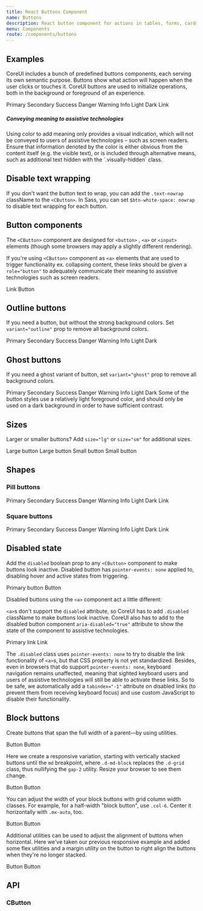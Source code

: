 ```yaml
---
title: React Buttons Component
name: Buttons
description: React button component for actions in tables, forms, cards, and more. CoreUI for React.js provides various styles, states, and size. Ready to use and easy to customize.
menu: Components
route: /components/buttons
---
```



## Examples

CoreUI includes a bunch of predefined buttons components, each serving its own semantic purpose. Buttons show what action will happen when the user clicks or touches it. CoreUI buttons are used to initialize operations, both in the background or foreground of an experience.

<Playground>
  <CButton color="primary" disabled>Primary</CButton>
  <CButton color="secondary">Secondary</CButton>
  <CButton color="success">Success</CButton>
  <CButton color="danger">Danger</CButton>
  <CButton color="warning">Warning</CButton>
  <CButton color="info">Info</CButton>
  <CButton color="light">Light</CButton>
  <CButton color="dark">Dark</CButton>
  <CButton color="link">Link</CButton>
</Playground>

<CCallout color="info">
  <h5>Conveying meaning to assistive technologies</h5>
  <p>
    Using color to add meaning only provides a visual indication, which will not be conveyed to users of assistive technologies – such as screen readers. Ensure that information denoted by the color is either obvious from the content itself (e.g. the visible text), or is included through alternative means, such as additional text hidden with the `.visually-hidden` class.
  </p>
</CCallout>

## Disable text wrapping

If you don't want the button text to wrap, you can add the `.text-nowrap` className to the `<CButton>`. In Sass, you can set `$btn-white-space: nowrap` to disable text wrapping for each button.

## Button components

The `<CButton>` component are designed for `<button>` ,  `<a>`  or  `<input>` elements (though some browsers may apply a slightly different rendering).

If you're using `<CButton>` component as `<a>` elements that are used to trigger functionality ex. collapsing content, these links should be given a `role="button"` to adequately communicate their meaning to assistive technologies such as screen readers.

<Playground>
  <CButton component="a" color="primary" href="#" role="button">Link</CButton>
  <CButton type="submit" color="primary">Button</CButton>
  <CButton component="input" type="button" color="primary" value="Input"/>
  <CButton component="input" type="submit" color="primary" value="Submit"/>
  <CButton component="input" type="reset" color="primary" value="Reset"/>
</Playground>

## Outline buttons

If you need a button, but without the strong background colors. Set `variant="outline"` prop to remove all background colors.

<Playground>
  <CButton color="primary" variant="outline">Primary</CButton>
  <CButton color="secondary" variant="outline">Secondary</CButton>
  <CButton color="success" variant="outline">Success</CButton>
  <CButton color="danger" variant="outline">Danger</CButton>
  <CButton color="warning" variant="outline">Warning</CButton>
  <CButton color="info" variant="outline">Info</CButton>
  <CButton color="light" variant="outline">Light</CButton>
  <CButton color="dark" variant="outline">Dark</CButton>
</Playground>

## Ghost buttons

If you need a ghost variant of button, set `variant="ghost"` prop to remove all background colors.

<Playground>
  <CButton color="primary" variant="ghost">Primary</CButton>
  <CButton color="secondary" variant="ghost">Secondary</CButton>
  <CButton color="success" variant="ghost">Success</CButton>
  <CButton color="danger" variant="ghost">Danger</CButton>
  <CButton color="warning" variant="ghost">Warning</CButton>
  <CButton color="info" variant="ghost">Info</CButton>
  <CButton color="light" variant="ghost">Light</CButton>
  <CButton color="dark" variant="ghost">Dark</CButton>
</Playground>

<CCallout color="info">
  Some of the button styles use a relatively light foreground color, and should only be used on a dark background in order to have sufficient contrast.
</CCallout>

## Sizes

Larger or smaller buttons? Add `size="lg"` or `size="sm"` for additional sizes.

<Playground>
  <CButton color="primary" size="lg">Large button</CButton>
  <CButton color="secondary" size="lg">Large button</CButton>
</Playground>

<Playground>
  <CButton color="primary" size="sm">Small button</CButton>
  <CButton color="secondary" size="sm">Small button</CButton>
</Playground>

## Shapes

### Pill buttons

<Playground>
  <CButton color="primary" shape="rounded-pill">Primary</CButton>
  <CButton color="secondary" shape="rounded-pill">Secondary</CButton>
  <CButton color="success" shape="rounded-pill">Success</CButton>
  <CButton color="danger" shape="rounded-pill">Danger</CButton>
  <CButton color="warning" shape="rounded-pill">Warning</CButton>
  <CButton color="info" shape="rounded-pill">Info</CButton>
  <CButton color="light" shape="rounded-pill">Light</CButton>
  <CButton color="dark" shape="rounded-pill">Dark</CButton>
  <CButton color="link" shape="rounded-pill">Link</CButton>
</Playground>

### Square buttons

<Playground>
  <CButton color="primary" shape="rounded-0">Primary</CButton>
  <CButton color="secondary" shape="rounded-0">Secondary</CButton>
  <CButton color="success" shape="rounded-0">Success</CButton>
  <CButton color="danger" shape="rounded-0">Danger</CButton>
  <CButton color="warning" shape="rounded-0">Warning</CButton>
  <CButton color="info" shape="rounded-0">Info</CButton>
  <CButton color="light" shape="rounded-0">Light</CButton>
  <CButton color="dark" shape="rounded-0">Dark</CButton>
  <CButton color="link" shape="rounded-0">Link</CButton>
</Playground>

## Disabled state

Add the `disabled` boolean prop to any `<CButton>` component to make buttons look inactive. Disabled button has `pointer-events: none` applied to, disabling hover and active states from triggering.

<Playground>
  <CButton color="primary" size="lg" disabled>Primary button</CButton>
  <CButton color="secondary" size="lg" disabled>Button</CButton>
</Playground>  

Disabled buttons using the `<a>` component act a little different:

`<a>`s don't support the `disabled` attribute, so CoreUI has to add `.disabled` className to make buttons look inactive. CoreUI also has to add to the disabled button component `aria-disabled="true"` attribute to show the state of the component to assistive technologies.

<Playground>
  <CButton component="a" href="#" color="primary" size="lg" disabled>Primary link</CButton>
  <CButton component="a" href="#" color="secondary" size="lg" disabled>Link</CButton>
</Playground>

The `.disabled` class uses `pointer-events: none` to try to disable the link functionality of `<a>`s, but that CSS property is not yet standardized. Besides, even in browsers that do support `pointer-events: none`, keyboard navigation remains unaffected, meaning that sighted keyboard users and users of assistive technologies will still be able to activate these links. So to be safe, we automatically add a `tabindex="-1"` attribute on disabled links (to prevent them from receiving keyboard focus) and use custom JavaScript to disable their functionality.

## Block buttons

Create buttons that span the full width of a parent—by using utilities.

<Playground>
<div className="d-grid gap-2">
  <CButton color="primary">Button</CButton>
  <CButton color="primary">Button</CButton>
</div>
</Playground>

Here we create a responsive variation, starting with vertically stacked buttons until the `md` breakpoint, where `.d-md-block` replaces the `.d-grid` class, thus nullifying the `gap-2` utility. Resize your browser to see them change.

<Playground>
<div className="d-grid gap-2 d-md-block">
  <CButton color="primary">Button</CButton>
  <CButton color="primary">Button</CButton>
</div>
</Playground>

You can adjust the width of your block buttons with grid column width classes. For example, for a half-width "block button", use `.col-6`. Center it horizontally with `.mx-auto`, too.

<Playground>
<div className="d-grid gap-2 col-6 mx-auto">
  <CButton color="primary">Button</CButton>
  <CButton color="primary">Button</CButton>
</div>
</Playground>

Additional utilities can be used to adjust the alignment of buttons when horizontal. Here we've taken our previous responsive example and added some flex utilities and a margin utility on the button to right align the buttons when they're no longer stacked.

<Playground>
<div className="d-grid gap-2 d-md-flex justify-content-md-end">
  <CButton color="primary" className="me-md-2">Button</CButton>
  <CButton color="primary">Button</CButton>
</div>
</Playground>


## API

### CButton

<Props of={CButton} />
